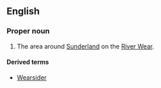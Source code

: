 ==English==

===Proper noun===
{{wikipedia}}
{{en-proper noun}}

# {{informal}} The area around [[Sunderland]] on the [[W:River Wear|River Wear]].

====Derived terms====
* [[Wearsider]]